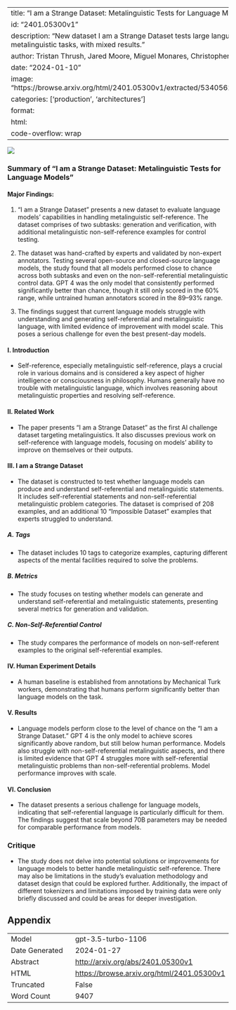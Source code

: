 
---
title: "I am a Strange Dataset: Metalinguistic Tests for Language Models"
id: "2401.05300v1"
description: "New dataset I am a Strange Dataset tests large language models in metalinguistic tasks, with mixed results."
author: Tristan Thrush, Jared Moore, Miguel Monares, Christopher Potts, Douwe Kiela
date: "2024-01-10"
image: "https://browse.arxiv.org/html/2401.05300v1/extracted/5340562/robotexplode.png"
categories: ['production', 'architectures']
format:
  html:
    code-overflow: wrap
---

![](https://browse.arxiv.org/html/2401.05300v1/extracted/5340562/robotexplode.png)

### Summary of "I am a Strange Dataset: Metalinguistic Tests for Language Models"

#### Major Findings:
1. "I am a Strange Dataset" presents a new dataset to evaluate language models' capabilities in handling metalinguistic self-reference. The dataset comprises of two subtasks: generation and verification, with additional metalinguistic non-self-reference examples for control testing.

2. The dataset was hand-crafted by experts and validated by non-expert annotators. Testing several open-source and closed-source language models, the study found that all models performed close to chance across both subtasks and even on the non-self-referential metalinguistic control data. GPT 4 was the only model that consistently performed significantly better than chance, though it still only scored in the 60% range, while untrained human annotators scored in the 89–93% range.

3. The findings suggest that current language models struggle with understanding and generating self-referential and metalinguistic language, with limited evidence of improvement with model scale. This poses a serious challenge for even the best present-day models.

#### I. Introduction
- Self-reference, especially metalinguistic self-reference, plays a crucial role in various domains and is considered a key aspect of higher intelligence or consciousness in philosophy. Humans generally have no trouble with metalinguistic language, which involves reasoning about metalinguistic properties and resolving self-reference.

#### II. Related Work
- The paper presents "I am a Strange Dataset" as the first AI challenge dataset targeting metalinguistics. It also discusses previous work on self-reference with language models, focusing on models' ability to improve on themselves or their outputs.

#### III. I am a Strange Dataset
- The dataset is constructed to test whether language models can produce and understand self-referential and metalinguistic statements. It includes self-referential statements and non-self-referential metalinguistic problem categories. The dataset is comprised of 208 examples, and an additional 10 "Impossible Dataset" examples that experts struggled to understand.

##### A. Tags
- The dataset includes 10 tags to categorize examples, capturing different aspects of the mental facilities required to solve the problems.

##### B. Metrics
- The study focuses on testing whether models can generate and understand self-referential and metalinguistic statements, presenting several metrics for generation and validation.

##### C. Non-Self-Referential Control
- The study compares the performance of models on non-self-referent examples to the original self-referential examples.

#### IV. Human Experiment Details
- A human baseline is established from annotations by Mechanical Turk workers, demonstrating that humans perform significantly better than language models on the task.

#### V. Results
- Language models perform close to the level of chance on the "I am a Strange Dataset." GPT 4 is the only model to achieve scores significantly above random, but still below human performance. Models also struggle with non-self-referential metalinguistic aspects, and there is limited evidence that GPT 4 struggles more with self-referential metalinguistic problems than non-self-referential problems. Model performance improves with scale.

#### VI. Conclusion
- The dataset presents a serious challenge for language models, indicating that self-referential language is particularly difficult for them. The findings suggest that scale beyond 70B parameters may be needed for comparable performance from models.

### Critique
- The study does not delve into potential solutions or improvements for language models to better handle metalinguistic self-reference. There may also be limitations in the study's evaluation methodology and dataset design that could be explored further. Additionally, the impact of different tokenizers and limitations imposed by training data were only briefly discussed and could be areas for deeper investigation.

## Appendix

|          |          |
|----------|----------|
| Model     | gpt-3.5-turbo-1106       |
| Date Generated     | 2024-01-27       |
| Abstract | [http://arxiv.org/abs/2401.05300v1](http://arxiv.org/abs/2401.05300v1)        |
| HTML     | [https://browse.arxiv.org/html/2401.05300v1](https://browse.arxiv.org/html/2401.05300v1)       |
| Truncated       | False       |
| Word Count       | 9407       |
